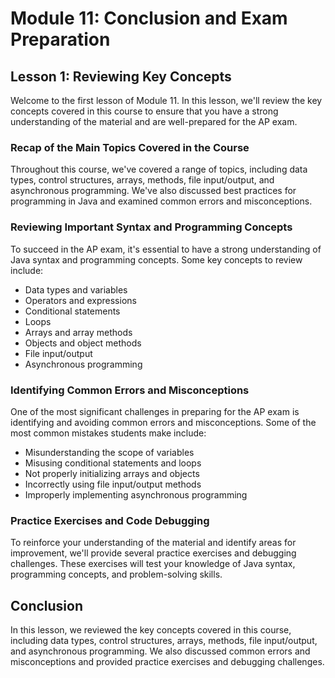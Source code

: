 # Module 11: Conclusion and Exam Preparation

## Lesson 1: Reviewing Key Concepts

Welcome to the first lesson of Module 11. In this lesson, we'll review the key concepts covered in this course to ensure that you have a strong understanding of the material and are well-prepared for the AP exam.

### Recap of the Main Topics Covered in the Course

Throughout this course, we've covered a range of topics, including data types, control structures, arrays, methods, file input/output, and asynchronous programming. We've also discussed best practices for programming in Java and examined common errors and misconceptions.

### Reviewing Important Syntax and Programming Concepts

To succeed in the AP exam, it's essential to have a strong understanding of Java syntax and programming concepts. Some key concepts to review include:

- Data types and variables
- Operators and expressions
- Conditional statements
- Loops
- Arrays and array methods
- Objects and object methods
- File input/output
- Asynchronous programming

### Identifying Common Errors and Misconceptions

One of the most significant challenges in preparing for the AP exam is identifying and avoiding common errors and misconceptions. Some of the most common mistakes students make include:

- Misunderstanding the scope of variables
- Misusing conditional statements and loops
- Not properly initializing arrays and objects
- Incorrectly using file input/output methods
- Improperly implementing asynchronous programming

### Practice Exercises and Code Debugging

To reinforce your understanding of the material and identify areas for improvement, we'll provide several practice exercises and debugging challenges. These exercises will test your knowledge of Java syntax, programming concepts, and problem-solving skills.

## Conclusion

In this lesson, we reviewed the key concepts covered in this course, including data types, control structures, arrays, methods, file input/output, and asynchronous programming. We also discussed common errors and misconceptions and provided practice exercises and debugging challenges.
